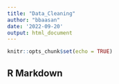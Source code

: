 ```yaml
---
title: "Data_Cleaning"
author: "bbaasan"
date: '2022-09-20'
output: html_document
---
```


```r
knitr::opts_chunk$set(echo = TRUE)
```

## R Markdown


